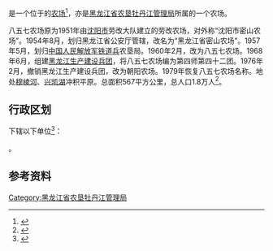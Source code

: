 {{中国乡级行政区|23/03/82/503/000
|行政区全称           = {{PAGENAMEBASE}}
|上级行政区           = [[黑龙江省农垦牡丹江管理局|黑龙江省农垦牡丹江管理局]]
}}

'''{{PAGENAMEBASE}}'''是一个位于{{PRC admin/fullname|23/03/82/503/000|3}}的[[农场|农场]]<ref>{{PRC admin/ref sgc|{{PRC admin/parent|23/03/82/503/000}}}}</ref>，亦是[[黑龙江省农垦牡丹江管理局|黑龙江省农垦牡丹江管理局]]所属的一个农场。

八五七农场原为1951年由[[沈阳市|沈阳市]]劳改大队建立的劳改农场，对外称“沈阳市密山农场”。1954年8月，划归黑龙江省公安厅管辖，改名为“黑龙江省密山农场”。1957年5月，划归[[中国人民解放军铁道兵|中国人民解放军铁道兵]]农垦局。1960年2月，改为八五七农场。1968年6月，组建[[黑龙江生产建设兵团|黑龙江生产建设兵团]]，将八五七农场编为第四师第四十二团。1976年2月，撤销黑龙江生产建设兵团，改为朝阳农场。1979年恢复八五七农场名称。地处[[穆棱河|穆棱河]]、[[兴凯湖|兴凯湖]]冲积平原。总面积567平方公里，总人口1.8万人<ref>{{cite web |title=八五七农场 |url=http://zw.chinabdh.com/857farm/index.jhtml |website=黑龙江省农垦总局 }}{{Dead link}}</ref>。

== 行政区划 ==
{{PAGENAMEBASE}}下辖以下单位<ref>{{PRC admin/ref sgc|23/03/82/503/000}}</ref>：

{{PRC admin/children|23/03/82/503/000}}。

== 参考资料 ==
{{reflist}}

{{黑龙江行政区划小作品}}
{{PRC admin/navcat|23/03/82/503/000}}
{{黑龙江省农垦总局}}

[[Category:黑龙江省农垦牡丹江管理局|Category:黑龙江省农垦牡丹江管理局]]